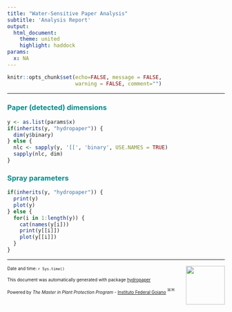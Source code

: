 ```yaml
---
title: "Water-Sensitive Paper Analysis"
subtitle: 'Analysis Report'
output: 
  html_document:
    theme: united
    highlight: haddock
params:
  x: NA
---
```



```r
knitr::opts_chunk$set(echo=FALSE, message = FALSE, 
                      warning = FALSE, comment="")
```


****

### <span style="color:darkcyan"> Paper (detected) dimensions

```r
y <- as.list(params$x)
if(inherits(y, "hydropaper")) {
  dim(y$binary)
} else {
  nlc <- sapply(y, '[[', 'binary', USE.NAMES = TRUE)
  sapply(nlc, dim)
}
```

### <span style="color:darkcyan"> Spray parameters

```r
if(inherits(y, "hydropaper")) {
  print(y)
  plot(y)
} else {
  for(i in 1:length(y)) {
    cat(names(y[i]))
    print(y[[i]])
    plot(y[[i]])
  }
}
```


****
<div class="logos"><img src="logo_hydropaper.png" width="90px" align="right"></div>

<font size="1">  Date and time: `r Sys.time()`

This document was automatically generated with package [hydropaper](https://arsilva87.github.io/hydropaper/) 

Powered by *The Master in Plant Protection Program* - [Instituto Federal Goiano](https://www.ifgoiano.edu.br/home/index.php/urutai)  <img draggable="false" role="img" class="emoji" alt="🇧🇷" src="br-flag.svg" width="17px">

